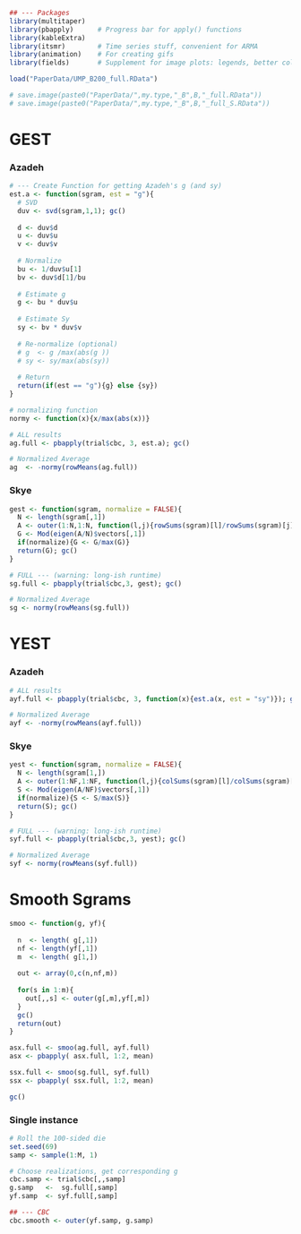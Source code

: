 
```r
## --- Packages 
library(multitaper)   
library(pbapply)      # Progress bar for apply() functions
library(kableExtra)   
library(itsmr)        # Time series stuff, convenient for ARMA
library(animation)    # For creating gifs
library(fields)       # Supplement for image plots: legends, better colour
```

```r
load("PaperData/UMP_B200_full.RData")

# save.image(paste0("PaperData/",my.type,"_B",B,"_full.RData"))
# save.image(paste0("PaperData/",my.type,"_B",B,"_full_S.RData"))
```

# GEST 

### Azadeh

```r
# --- Create Function for getting Azadeh's g (and sy)
est.a <- function(sgram, est = "g"){
  # SVD
  duv <- svd(sgram,1,1); gc()
  
  d <- duv$d
  u <- duv$u
  v <- duv$v
  
  # Normalize
  bu <- 1/duv$u[1]
  bv <- duv$d[1]/bu
  
  # Estimate g
  g <- bu * duv$u
  
  # Estimate Sy
  sy <- bv * duv$v
  
  # Re-normalize (optional)
  # g  <- g /max(abs(g ))
  # sy <- sy/max(abs(sy))
  
  # Return
  return(if(est == "g"){g} else {sy})
}

# normalizing function
normy <- function(x){x/max(abs(x))}
```

```r
# ALL results
ag.full <- pbapply(trial$cbc, 3, est.a); gc()

# Normalized Average
ag  <- -normy(rowMeans(ag.full))
```

### Skye

```r
gest <- function(sgram, normalize = FALSE){
  N <- length(sgram[,1])
  A <- outer(1:N,1:N, function(l,j){rowSums(sgram)[l]/rowSums(sgram)[j]})
  G <- Mod(eigen(A/N)$vectors[,1])
  if(normalize){G <- G/max(G)}
  return(G); gc()
}
```

```r
# FULL --- (warning: long-ish runtime)
sg.full <- pbapply(trial$cbc,3, gest); gc()

# Normalized Average
sg <- normy(rowMeans(sg.full))
```

# YEST

### Azadeh

```r
# ALL results
ayf.full <- pbapply(trial$cbc, 3, function(x){est.a(x, est = "sy")}); gc()

# Normalized Average
ayf <- -normy(rowMeans(ayf.full))
```

### Skye

```r
yest <- function(sgram, normalize = FALSE){
  N <- length(sgram[1,])
  A <- outer(1:NF,1:NF, function(l,j){colSums(sgram)[l]/colSums(sgram)[j]})
  S <- Mod(eigen(A/NF)$vectors[,1])
  if(normalize){S <- S/max(S)}
  return(S); gc()
}
```

```r
# FULL --- (warning: long-ish runtime)
syf.full <- pbapply(trial$cbc,3, yest); gc()

# Normalized Average
syf <- normy(rowMeans(syf.full))
```


# Smooth Sgrams

```r
smoo <- function(g, yf){
  
  n  <- length( g[,1])
  nf <- length(yf[,1])
  m  <- length( g[1,])
  
  out <- array(0,c(n,nf,m))
  
  for(s in 1:m){
    out[,,s] <- outer(g[,m],yf[,m])
  }
  gc()
  return(out)
}
```

```r
asx.full <- smoo(ag.full, ayf.full)
asx <- pbapply( asx.full, 1:2, mean)

ssx.full <- smoo(sg.full, syf.full)
ssx <- pbapply( ssx.full, 1:2, mean)

gc()
```


### Single instance

```r
# Roll the 100-sided die
set.seed(69)
samp <- sample(1:M, 1)

# Choose realizations, get corresponding g
cbc.samp <- trial$cbc[,,samp]
g.samp   <-  sg.full[,samp]
yf.samp  <- syf.full[,samp]

## --- CBC
cbc.smooth <- outer(yf.samp, g.samp)
```





